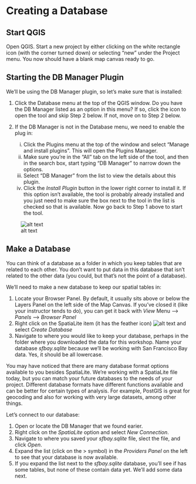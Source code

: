 # Creating a Database

## Start QGIS
Open QGIS. Start a new project by either clicking on the white rectangle icon (with the corner turned down) or selecting "new" under the Project menu. You now should have a blank map canvas ready to go.

## Starting the DB Manager Plugin
We'll be using the DB Manager plugin, so let's make sure that is installed:

1. Click the Database menu at the top of the QGIS window.  Do you have the DB Manager listed as an option in this menu?  If so, click the icon to open the tool and skip Step 2 below.  If not, move on to Step 2 below.
1. If the DB Manager is not in the Database menu, we need to enable the plug in:  

    i. Click the Plugins menu at the top of the window and select "Manage and install plugins".  This will open the Plugins Manager.  
    ii. Make sure you're in the "All" tab on the left side of the tool, and then in the search box, start typing "DB Manager" to narrow down the options.  
    iii. Select "DB Manager" from the list to view the details about this plugin.  
    iv. Click the *Install Plugin* button in the lower right corner to install it.  If this option isn't available, the tool is probably already installed and you just need to make sure the box next to the tool in the list is checked so that is available.  Now go back to Step 1 above to start the tool.
	
![alt text](images/QGIS_DBBrowser_StartUp.png)

## Make a Database
You can think of a database as a folder in which you keep tables that are related to each other.  You don't want to put data in this database that isn't related to the other data (you could, but that's not the point of a database).

We'll need to make a new database to keep our spatial tables in:

1. Locate your Browser Panel. By default, it usually sits above or below the Layers Panel on the left side of the Map Canvas.  If you've closed it (like your instructor tends to do), you can get it back with *View* Menu --> *Panels* --> *Browser Panel*
1. Right click on the SpatiaLite item (it has the feather icon) ![alt text](/images/QGIS_Spatialite_Icon.png) and select *Create Database*
1. Navigate to where you would like to keep your database, perhaps in the folder where you downloaded the data for this workshop.  Name your database *sfbay.sqlite* because we'll be working with San Francisco Bay data.  Yes, it should be all lowercase.

You may have noticed that there are many database format options available to you besides SpatiaLite.  We're working with a SpatiaLite file today, but you can match your future databases to the needs of your project.  Different database formats have different functions available and can be better for certain types of analysis.  For example, PostGIS is great for geocoding and also for working with very large datasets, among other things.

Let's connect to our database:

1. Open or locate the DB Manager that we found earier.
1. Right click on the *SpatiaLite* option and select *New Connection*.
1. Navigate to where you saved your *sfbay.sqlite* file, slect the file, and click *Open*.
1. Expand the list (click on the > symbol) in the *Providers Panel* on the left to see that your database is now available.
1. If you expand the list next to the *sfbay.sqlite* database, you'll see if has some tables, but none of these contain data yet.  We'll add some data next.
